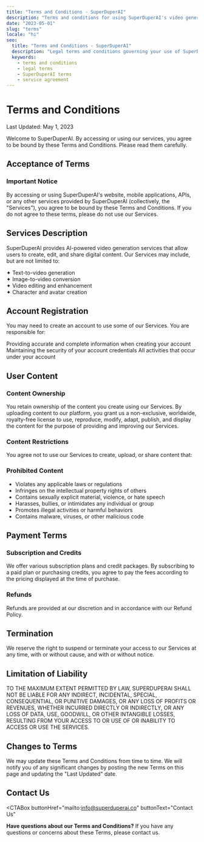```yaml
---
title: "Terms and Conditions - SuperDuperAI"
description: "Terms and conditions for using SuperDuperAI's video generation platform and services."
date: "2023-05-01"
slug: "terms"
locale: "hi"
seo:
  title: "Terms and Conditions - SuperDuperAI"
  description: "Legal terms and conditions governing your use of SuperDuperAI's video generation platform and services."
  keywords:
    - terms and conditions
    - legal terms
    - SuperDuperAI terms
    - service agreement
---
```


# Terms and Conditions

<div className="text-lg mb-8 text-muted-foreground">
  Last Updated: May 1, 2023
</div>

Welcome to SuperDuperAI. By accessing or using our services, you agree to be bound by these Terms and Conditions. Please read them carefully.

## Acceptance of Terms

<div className="p-6 bg-yellow-500/10 border border-yellow-500/20 rounded-lg mb-8">
  <h3 className="text-xl font-semibold text-yellow-500 mb-2">
    Important Notice
  </h3>
  <div className="text-gray-800 dark:text-gray-300">
    By accessing or using SuperDuperAI's website, mobile applications, APIs, or
    any other services provided by SuperDuperAI (collectively, the "Services"),
    you agree to be bound by these Terms and Conditions. If you do not agree to
    these terms, please do not use our Services.
  </div>
</div>

## Services Description

SuperDuperAI provides AI-powered video generation services that allow users to create, edit, and share digital content. Our Services may include, but are not limited to:

<div className="grid grid-cols-1 md:grid-cols-2 gap-4 mt-4 mb-8">
  <div className="bg-card/50 p-4 rounded-lg border border-border/50">
    <div className="text-gray-800 dark:text-gray-300">
      ✦ Text-to-video generation
    </div>
  </div>
  <div className="bg-card/50 p-4 rounded-lg border border-border/50">
    <div className="text-gray-800 dark:text-gray-300">
      ✦ Image-to-video conversion
    </div>
  </div>
  <div className="bg-card/50 p-4 rounded-lg border border-border/50">
    <div className="text-gray-800 dark:text-gray-300">
      ✦ Video editing and enhancement
    </div>
  </div>
  <div className="bg-card/50 p-4 rounded-lg border border-border/50">
    <div className="text-gray-800 dark:text-gray-300">
      ✦ Character and avatar creation
    </div>
  </div>
</div>

## Account Registration

You may need to create an account to use some of our Services. You are responsible for:

<Steps>
  <Step
    number="1"
    title="Accurate Information"
  >
    Providing accurate and complete information when creating your account
  </Step>
  <Step
    number="2"
    title="Account Security"
  >
    Maintaining the security of your account credentials
  </Step>
  <Step
    number="3"
    title="Account Activity"
  >
    All activities that occur under your account
  </Step>
</Steps>

## User Content

### Content Ownership

You retain ownership of the content you create using our Services. By uploading content to our platform, you grant us a non-exclusive, worldwide, royalty-free license to use, reproduce, modify, adapt, publish, and display the content for the purpose of providing and improving our Services.

### Content Restrictions

You agree not to use our Services to create, upload, or share content that:

<div className="p-6 bg-red-500/10 border border-red-500/20 rounded-lg mb-8">
  <h3 className="text-xl font-semibold text-red-500 mb-2">
    Prohibited Content
  </h3>
  <ul className="list-disc pl-5 space-y-1">
    <li>Violates any applicable laws or regulations</li>
    <li>Infringes on the intellectual property rights of others</li>
    <li>Contains sexually explicit material, violence, or hate speech</li>
    <li>Harasses, bullies, or intimidates any individual or group</li>
    <li>Promotes illegal activities or harmful behaviors</li>
    <li>Contains malware, viruses, or other malicious code</li>
  </ul>
</div>

## Payment Terms

### Subscription and Credits

We offer various subscription plans and credit packages. By subscribing to a paid plan or purchasing credits, you agree to pay the fees according to the pricing displayed at the time of purchase.

### Refunds

Refunds are provided at our discretion and in accordance with our Refund Policy.

## Termination

We reserve the right to suspend or terminate your access to our Services at any time, with or without cause, and with or without notice.

## Limitation of Liability

<div className="p-6 bg-card/50 border border-border/50 rounded-lg mb-8">
  <div className="text-gray-800 dark:text-gray-300">
    TO THE MAXIMUM EXTENT PERMITTED BY LAW, SUPERDUPERAI SHALL NOT BE LIABLE FOR
    ANY INDIRECT, INCIDENTAL, SPECIAL, CONSEQUENTIAL, OR PUNITIVE DAMAGES, OR
    ANY LOSS OF PROFITS OR REVENUES, WHETHER INCURRED DIRECTLY OR INDIRECTLY, OR
    ANY LOSS OF DATA, USE, GOODWILL, OR OTHER INTANGIBLE LOSSES, RESULTING FROM
    YOUR ACCESS TO OR USE OF OR INABILITY TO ACCESS OR USE THE SERVICES.
  </div>
</div>

## Changes to Terms

We may update these Terms and Conditions from time to time. We will notify you of any significant changes by posting the new Terms on this page and updating the "Last Updated" date.

## Contact Us

<CTABox
  buttonHref="mailto:info@superduperai.co"
  buttonText="Contact Us"
>
  **Have questions about our Terms and Conditions?** If you have any questions
  or concerns about these Terms, please contact us.
</CTABox>

<VideoShowcase />
